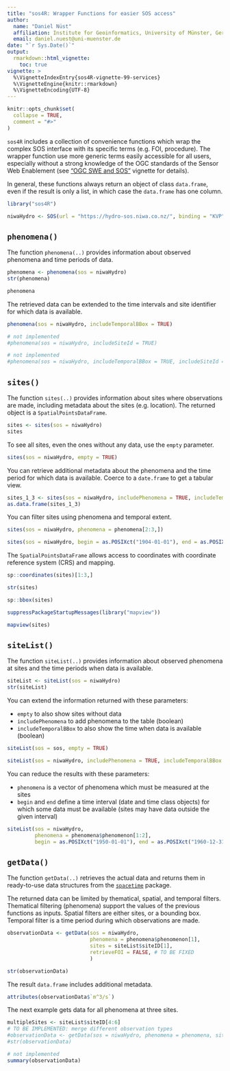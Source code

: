 ```yaml
---
title: "sos4R: Wrapper Functions for easier SOS access"
author:
  name: "Daniel Nüst"
  affiliation: Institute for Geoinformatics, University of Münster, Germany.
  email: daniel.nuest@uni-muenster.de
date: "`r Sys.Date()`"
output:
  rmarkdown::html_vignette:
    toc: true
vignette: >
  %\VignetteIndexEntry{sos4R-vignette-99-services}
  %\VignetteEngine{knitr::rmarkdown}
  %\VignetteEncoding{UTF-8}
---
```


```r
knitr::opts_chunk$set(
  collapse = TRUE,
  comment = "#>"
)
```

`sos4R` includes a collection of convenience functions which wrap the complex SOS interface with its specific terms (e.g. FOI, procedure).
The wrapper function use more generic terms easily accessible for all users, especially without a strong knowledge of the OGC standards of the Sensor Web Enablement (see ["OGC SWE and SOS"](sos4R-vignette-02-ogc-sos.html) vignette for details).

In general, these functions always return an object of class `data.frame`, even if the result is only a list, in which case the `data.frame` has one column.

```r
library("sos4R")

niwaHydro <- SOS(url = "https://hydro-sos.niwa.co.nz/", binding = "KVP", useDCPs = FALSE, version = "2.0.0")
```

## `phenomena()`

The function `phenomena(..)` provides information about observed phenomena and time periods of data.

```r
phenomena <- phenomena(sos = niwaHydro)
str(phenomena)
```

```r
phenomena
```

The retrieved data can be extended to the time intervals and site identifier for which data is available.

```r
phenomena(sos = niwaHydro, includeTemporalBBox = TRUE)
```

```r
# not implemented
#phenomena(sos = niwaHydro, includeSiteId = TRUE)
```

```r
# not implemented
#phenomena(sos = niwaHydro, includeTemporalBBox = TRUE, includeSiteId = TRUE)
```

## `sites()`

The function `sites(..)` provides information about sites where observations are made, including metadata about the sites (e.g. location).
The returned object is a `SpatialPointsDataFrame`.

```r
sites <- sites(sos = niwaHydro)
sites
```

To see all sites, even the ones without any data, use the `empty` parameter.

```r
sites(sos = niwaHydro, empty = TRUE)
```

You can retrieve additional metadata about the phenomena and the time period for which data is available.
Coerce to a `date.frame` to get a tabular view.

```r
sites_1_3 <- sites(sos = niwaHydro, includePhenomena = TRUE, includeTemporalBBox = TRUE)[1:3,]
as.data.frame(sites_1_3)
```

You can filter sites using phenomena and temporal extent.

```r
sites(sos = niwaHydro, phenomena = phenomena[2:3,])
```

```r
sites(sos = niwaHydro, begin = as.POSIXct("1904-01-01"), end = as.POSIXct("1905-12-31"))
```

The `SpatialPointsDataFrame` allows access to coordinates with coordinate reference system (CRS) and mapping.

```r
sp::coordinates(sites)[1:3,]
```

```r
str(sites)
```

```r
sp::bbox(sites)
```

```r
suppressPackageStartupMessages(library("mapview"))

mapview(sites)
```

## `siteList()`

The function `siteList(..)` provides information about observed phenomena at sites and the time periods when data is available.

```r
siteList <- siteList(sos = niwaHydro)
str(siteList)
```

You can extend the information returned with these parameters:

- `empty` to also show sites without data
- `includePhenomena` to add phenomena to the table (boolean)
- `includeTemporalBBox` to also show the time when data is available (boolean)

```r
siteList(sos = sos, empty = TRUE)
```

```r
siteList(sos = niwaHydro, includePhenomena = TRUE, includeTemporalBBox = TRUE)
```

You can reduce the results with these parameters:

- `phenomena` is a vector of phenomena which must be measured at the sites
- `begin` and `end` define a time interval (date and time class objects) for which some data must be available (sites may have data outside the given interval)

```r
siteList(sos = niwaHydro,
         phenomena = phenomena$phenomenon[1:2],
         begin = as.POSIXct("1950-01-01"), end = as.POSIXct("1960-12-31"))
```

## `getData()`

The function `getData(..)` retrieves the actual data and returns them in ready-to-use data structures from the [`spacetime`](https://cran.r-project.org/package=spacetime) package.

The returned data can be limited by thematical, spatial, and temporal filters.
Thematical filtering (phenomena) support the values of the previous functions as inputs.
Spatial filters are either sites, or a bounding box.
Temporal filter is a time period during which observations are made.

```r
observationData <- getData(sos = niwaHydro,
                           phenomena = phenomena$phenomenon[1],
                           sites = siteList$siteID[1],
                           retrieveFOI = FALSE, # TO BE FIXED
                           )

str(observationData)
```

The result `data.frame` includes additional metadata.

```r
attributes(observationData$`m^3/s`)
```

The next example gets data for all phenomena at three sites.

```r
multipleSites <- siteList$siteID[4:6]
# TO BE IMPLEMENTED: merge different observation types
#observationData <- getData(sos = niwaHydro, phenomena = phenomena, sites = multipleSites)
#str(observationData)
```

```r
# not implemented
summary(observationData)
```
